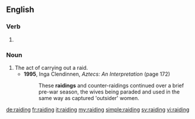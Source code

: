 ==English==

===Verb===
{{head|en}}

# {{present participle of|raid|lang=en}}

===Noun===
{{en-noun}}

# The act of carrying out a raid.
#* '''1995''', Inga Clendinnen, ''Aztecs: An Interpretation'' (page 172)
#*: These '''raidings''' and counter-raidings continued over a brief pre-war season, the wives being paraded and used in the same way as captured 'outsider' women.

[[de:raiding]]
[[fr:raiding]]
[[it:raiding]]
[[my:raiding]]
[[simple:raiding]]
[[sv:raiding]]
[[vi:raiding]]